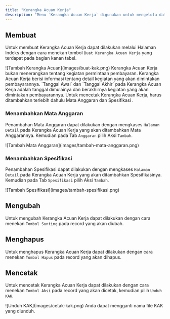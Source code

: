 ```yaml
---
title: "Kerangka Acuan Kerja"
description: "Menu `Kerangka Acuan Kerja` digunakan untuk mengelola data Kerangka Acuan Kerja. Kerangka Acuan Kerja digunakan sebagai dasar untuk melakukan kegiatan yang akan dimintakan pembayarannya."
---
```


## Membuat

Untuk membuat Kerangka Acuan Kerja dapat dilakukan melalui Halaman Indeks dengan cara menekan tombol `Buat Kerangka Acuan Kerja` yang terdapat pada bagian kanan tabel.

<Frame caption="Tampilan Menambahkan Kerangka Acuan">
    ![Tambah Kerangka Acuan](images/buat-kak.png)
</Frame>


<Warning>
    Kerangka Acuan Kerja bukan menerangkan tentang kegiatan permintaan pembayaran. Kerangka Acuan Kerja berisi informasi tentang detail kegiatan yang akan dimintakan pembayarannya.
</Warning>

<Tip>
    `Tanggal Awal` dan `Tanggal Akhir` pada Kerangka Acuan Kerja adalah tanggal dimulainya dan berakhirnya kegiatan yang akan dimintakan pembayarannya.
</Tip>

<Warning>
    Untuk mencetak Kerangka Acuan Kerja, harus ditambahkan terlebih dahulu Mata Anggaran dan Spesifikasi .
</Warning>

### Menambahkan Mata Anggaran

Penambahan Mata Anggaran dapat dilakukan dengan mengkases `Halaman Detail` pada Kerangka Acuan Kerja yang akan ditambahkan Mata Anggarannya. Kemudian pada Tab `Anggaran` pilih Aksi `Tambah`.
<Frame caption="Tampilan Menambahkan Mata Anggaran">
    ![Tambah Mata Anggaran](images/tambah-mata-anggaran.png)
</Frame>

### Menambahkan Spesifikasi

Penambahan Spesifikasi dapat dilakukan dengan mengkases `Halaman Detail` pada Kerangka Acuan Kerja yang akan ditambahkan Spesifikasinya. Kemudian pada Tab `Spesifikasi` pilih Aksi `Tambah`.
<Frame caption="Tampilan Menambahkan Spesifikasi">
    ![Tambah Spesifikasi](images/tambah-spesifikasi.png)
</Frame>

## Mengubah

Untuk mengubah Kerangka Acuan Kerja dapat dilakukan dengan cara menekan `Tombol Sunting` pada record yang akan diubah.

## Menghapus

Untuk menghapus Kerangka Acuan Kerja dapat dilakukan dengan cara menekan `Tombol Hapus` pada record yang akan dihapus.

## Mencetak

Untuk mencetak Kerangka Acuan Kerja dapat dilakukan dengan cara menekan `Tombol Aksi` pada record yang akan dicetak, kemudian pilih `Unduh KAK`.

<Frame caption="Tampilan Cetak KAK">
    ![Unduh KAK](images/cetak-kak.png)
</Frame>

<Tip>
    Anda dapat mengganti nama file KAK yang diunduh.
</Tip>

